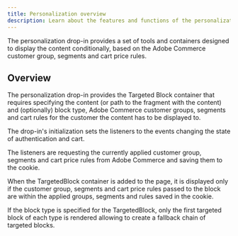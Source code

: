 ```yaml
---
title: Personalization overview
description: Learn about the features and functions of the personalization drop-in component.
---
```


The personalization drop-in provides a set of tools and containers designed to display the content conditionally, based on the Adobe Commerce customer group, segments and cart price rules.

## Overview

The personalization drop-in provides the Targeted Block container that requires specifying the content (or path to the fragment with the content) and (optionally) block type, Adobe Commerce customer groups, segments and cart rules for the customer the content has to be displayed to.

The drop-in's initialization sets the listeners to the events changing the state of authentication and cart.

The listeners are requesting the currently applied customer group, segments and cart price rules from Adobe Commerce and saving them to the cookie.

When the TargetedBlock container is added to the page, it is displayed only if the customer group, segments and cart price rules passed to the block are within the applied groups, segments and rules saved in the cookie.

If the block type is specified for the TargetedBlock, only the first targeted block of each type is rendered allowing to create a fallback chain of targeted blocks.
